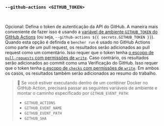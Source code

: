 ### `--github-actions <GITHUB_TOKEN>`

<br />

Opcional: Defina o token de autenticação da API do GitHub.
A maneira mais conveniente de fazer isso é usando a [variável de ambiente `GITHUB_TOKEN` do GitHub Actions][github token] (ou seja, `--github-actions ${{ secrets.GITHUB_TOKEN }}`).
Quando esta opção é definida e `bencher run` é usado no GitHub Actions como parte de um pull request,
os resultados serão adicionados ao pull request como um comentário.
Isso requer que o token tenha [o escopo de `pull-requests` com permissões de `write`][github token permissions].
Caso contrário, os resultados serão adicionados ao commit como uma Verificação do GitHub.
Isso requer que o token tenha [o escopo de `checks` com permissões de `write`][github token permissions].
Em ambos os casos, os resultados também serão adicionados ao resumo do trabalho.

[github token]: https://docs.github.com/pt/actions/security-guides/automatic-token-authentication
[github token permissions]: https://docs.github.com/pt/actions/security-for-github-actions/security-guides/automatic-token-authentication#permissions-for-the-github_token

> 🐰 Se você estiver executando dentro de um contêiner Docker no GitHub Action, precisará passar as seguintes variáveis de ambiente e montar o caminho especificado por `GITHUB_EVENT_PATH`:
> - `GITHUB_ACTIONS`
> - `GITHUB_EVENT_NAME`
> - `GITHUB_EVENT_PATH`
> - `GITHUB_SHA`